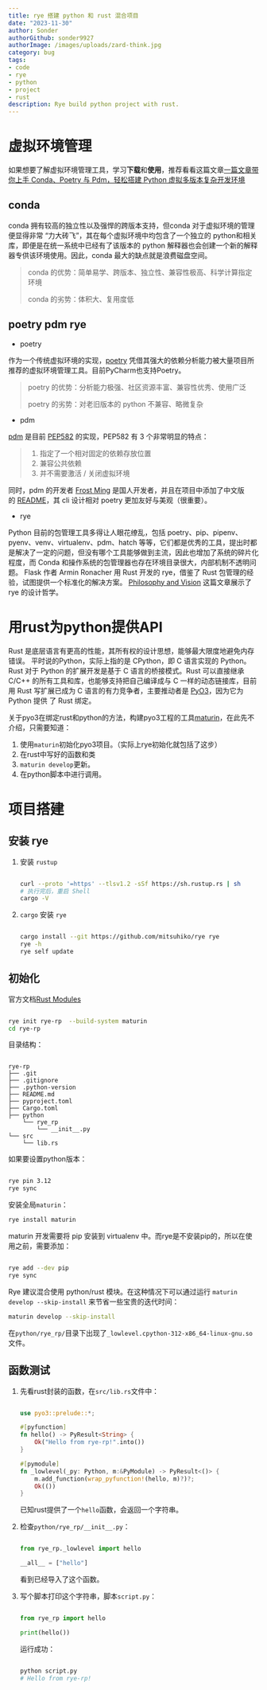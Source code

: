 ```yaml
---
title: rye 搭建 python 和 rust 混合项目
date: "2023-11-30"
author: Sonder
authorGithub: sonder9927
authorImage: /images/uploads/zard-think.jpg
category: bug
tags:
- code
- rye
- python
- project
- rust
description: Rye build python project with rust.
---
```


# 虚拟环境管理
如果想要了解虚拟环境管理工具，学习**下载**和**使用**，推荐看看这篇文章[一篇文章带你上手 Conda、Poetry 与 Pdm，轻松搭建 Python 虚拟多版本复杂开发环境](https://blog.well404.top/2022/08/17/%E8%99%9A%E6%8B%9F%E7%8E%AF%E5%A2%83/)
## conda
conda 拥有较高的独立性以及强悍的跨版本支持，但conda 对于虚拟环境的管理便显得非常 “力大砖飞”，其在每个虚拟环境中均包含了一个独立的 python和相关库，即便是在统一系统中已经有了该版本的 python 解释器也会创建一个新的解释器专供该环境使用。因此，conda 最大的缺点就是浪费磁盘空间。

> conda 的优势：简单易学、跨版本、独立性、兼容性极高、科学计算指定环境
>
> conda 的劣势：体积大、复用度低

## poetry pdm rye
- poetry

作为一个传统虚拟环境的实现，[poetry](https://github.com/python-poetry/poetry) 凭借其强大的依赖分析能力被大量项目所推荐的虚拟环境管理工具。目前PyCharm也支持Poetry。

> poetry 的优势：分析能力极强、社区资源丰富、兼容性优秀、使用广泛
>
> poetry 的劣势：对老旧版本的 python 不兼容、略微复杂

- pdm

[pdm](https://pdm-project.org/latest/) 是目前 [PEP582](https://peps.python.org/pep-0582/)
 的实现，PEP582 有 3 个非常明显的特点：
> 1. 指定了一个相对固定的依赖存放位置
> 2. 兼容公共依赖
> 3. 并不需要激活 / 关闭虚拟环境

同时，pdm 的开发者 [Frost Ming](https://github.com/frostming) 是国人开发者，并且在项目中添加了中文版的 [README](https://github.com/pdm-project/pdm/blob/main/README_zh.md)，其 cli 设计相对 poetry 更加友好与美观（很重要）。

- rye

Python 目前的包管理工具多得让人眼花缭乱，包括 poetry、pip、pipenv、pyenv、venv、virtualenv、pdm、hatch 等等，它们都是优秀的工具，提出时都是解决了一定的问题，但没有哪个工具能够做到主流，因此也增加了系统的碎片化程度，而 Conda 和操作系统的包管理器也存在环境目录很大，内部机制不透明问题。
Flask 作者 Armin Ronacher 用 Rust 开发的 rye，借鉴了 Rust 包管理的经验，试图提供一个标准化的解决方案。 [Philosophy and Vision](https://rye-up.com/philosophy/) 这篇文章展示了 rye 的设计哲学。

# 用rust为python提供API
Rust 是底层语言有更高的性能，其所有权的设计思想，能够最大限度地避免内存错误。
平时说的Python，实际上指的是 CPython，即 C 语言实现的 Python。Rust 对于 Python 的扩展开发是基于 C 语言的桥接模式。Rust 可以直接继承 C/C++ 的所有工具和库，也能够支持把自己编译成与 C 一样的动态链接库，目前用 Rust 写扩展已成为 C 语言的有力竞争者，主要推动者是 [PyO3](https://github.com/PyO3/pyo3)，因为它为 Python 提供 了 Rust 绑定。

关于pyo3在绑定rust和python的方法，构建pyo3工程的工具[maturin](https://github.com/PyO3/maturin)，在此先不介绍，只需要知道：
1. 使用`maturin`初始化pyo3项目。（实际上rye初始化就包括了这步）
2. 在rust中写好的函数和类
3. `maturin develop`更新。
3. 在python脚本中进行调用。

# 项目搭建
## 安装 rye
1. 安装 `rustup`
    ```sh

    curl --proto '=https' --tlsv1.2 -sSf https://sh.rustup.rs | sh   
    # 执行完后，重启 Shell
    cargo -V
    ```
2. `cargo` 安装 `rye`
    ```sh

    cargo install --git https://github.com/mitsuhiko/rye rye
    rye -h
    rye self update
    ```

## 初始化
官方文档[Rust Modules](https://rye-up.com/guide/rust/)
```sh

rye init rye-rp  --build-system maturin
cd rye-rp
```
目录结构：
```

rye-rp
├── .git
├── .gitignore
├── .python-version
├── README.md
├── pyproject.toml
├── Cargo.toml
├── python
    └── rye_rp
        └── __init__.py
└── src
    └── lib.rs
```
如果要设置python版本：

```sh

rye pin 3.12
rye sync
```
安装全局`maturin`：

```sh
rye install maturin
```
maturin 开发需要将 pip 安装到 virtualenv 中。而rye是不安装pip的，所以在使用之前，需要添加：
```sh

rye add --dev pip
rye sync
```

Rye 建议混合使用 python/rust 模块。在这种情况下可以通过运行 `maturin develop --skip-install` 来节省一些宝贵的迭代时间：
```sh
maturin develop --skip-install
```

在`python/rye_rp/`目录下出现了`_lowlevel.cpython-312-x86_64-linux-gnu.so`文件。

## 函数测试
1. 先看rust封装的函数，在`src/lib.rs`文件中：
    ```rust

    use pyo3::prelude::*;

    #[pyfunction]
    fn hello() -> PyResult<String> {
        Ok("Hello from rye-rp!".into())
    }

    #[pymodule]
    fn _lowlevel(_py: Python, m:&PyModule) -> PyResult<()> {
        m.add_function(wrap_pyfunction!(hello, m)?)?;
        Ok(())
    }
    ```
   已知rust提供了一个`hello`函数，会返回一个字符串。
2. 检查`python/rye_rp/__init__.py`：
    ```python

    from rye_rp._lowlevel import hello

    __all__ = ["hello"]
    ```
    看到已经导入了这个函数。

3. 写个脚本打印这个字符串，脚本`script.py`：
    ```python

    from rye_rp import hello

    print(hello())
    ```

    运行成功：
    ```sh

    python script.py
    # Hello from rye-rp!
    ```
